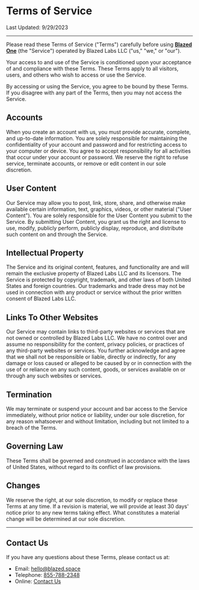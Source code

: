 # Terms of Service

Last Updated: 9/29/2023

---

Please read these Terms of Service ("Terms") carefully before using [**Blazed One**](https://blz.one/) (the "Service") operated by Blazed Labs LLC ("us," "we," or "our").

Your access to and use of the Service is conditioned upon your acceptance of and compliance with these Terms. These Terms apply to all visitors, users, and others who wish to access or use the Service.

By accessing or using the Service, you agree to be bound by these Terms. If you disagree with any part of the Terms, then you may not access the Service.

## Accounts

When you create an account with us, you must provide accurate, complete, and up-to-date information. You are solely responsible for maintaining the confidentiality of your account and password and for restricting access to your computer or device. You agree to accept responsibility for all activities that occur under your account or password. We reserve the right to refuse service, terminate accounts, or remove or edit content in our sole discretion.

## User Content

Our Service may allow you to post, link, store, share, and otherwise make available certain information, text, graphics, videos, or other material ("User Content"). You are solely responsible for the User Content you submit to the Service. By submitting User Content, you grant us the right and license to use, modify, publicly perform, publicly display, reproduce, and distribute such content on and through the Service.

## Intellectual Property

The Service and its original content, features, and functionality are and will remain the exclusive property of Blazed Labs LLC and its licensors. The Service is protected by copyright, trademark, and other laws of both United States and foreign countries. Our trademarks and trade dress may not be used in connection with any product or service without the prior written consent of Blazed Labs LLC.

## Links To Other Websites

Our Service may contain links to third-party websites or services that are not owned or controlled by Blazed Labs LLC. We have no control over and assume no responsibility for the content, privacy policies, or practices of any third-party websites or services. You further acknowledge and agree that we shall not be responsible or liable, directly or indirectly, for any damage or loss caused or alleged to be caused by or in connection with the use of or reliance on any such content, goods, or services available on or through any such websites or services.

## Termination

We may terminate or suspend your account and bar access to the Service immediately, without prior notice or liability, under our sole discretion, for any reason whatsoever and without limitation, including but not limited to a breach of the Terms.

## Governing Law

These Terms shall be governed and construed in accordance with the laws of United States, without regard to its conflict of law provisions.

## Changes

We reserve the right, at our sole discretion, to modify or replace these Terms at any time. If a revision is material, we will provide at least 30 days' notice prior to any new terms taking effect. What constitutes a material change will be determined at our sole discretion.

---

## Contact Us

If you have any questions about these Terms, please contact us at:
- Email: [hello@blazed.space](mailto:hello@blazed.space)
- Telephone: [855-788-2348](tel:+18557882348)
- Online: [Contact Us](/contact/)

